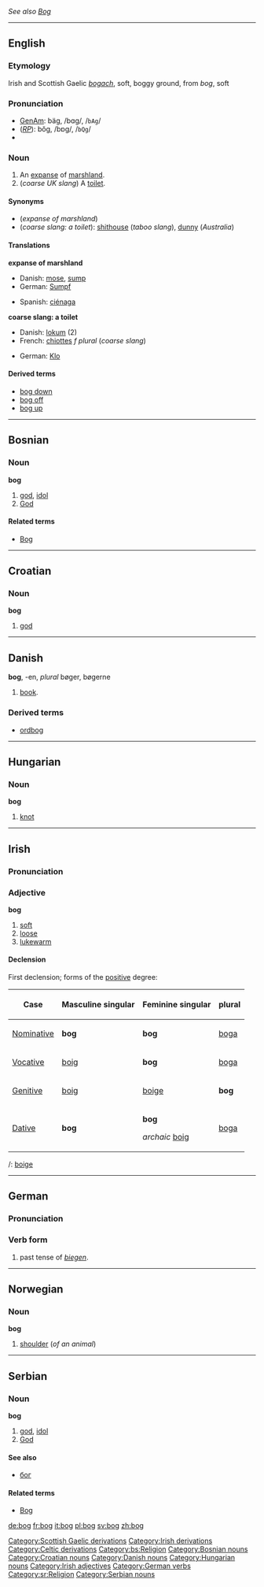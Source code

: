 {{rfc}}
''See also [[Bog]]''

----

==English==
{{wikipedia}}
===Etymology===
Irish and Scottish Gaelic ''[[bogach]]'', soft, boggy ground, from ''bog'', soft

===Pronunciation===
*[[w:General American|GenAm]]: bäg, /b&#593;g/, /<tt>bAg</tt>/
*(''[[RP]]''): bŏg, /bɒɡ/, /<tt>bQg</tt>/
*{{audio|en-us-bog.ogg|Audio (US)}}

===Noun===
{{en-noun-reg}}
# An [[expanse]] of [[marshland]].
# (''coarse UK slang'') A [[toilet]].

====Synonyms====
*(''expanse of marshland'')
*(''coarse slang: a toilet''): [[shithouse]] (''taboo slang''), [[dunny]] (''Australia'')

====Translations====

'''expanse of marshland'''
{{top}}
*Danish: [[mose]], [[sump#Danish|sump]]
*German: [[Sumpf]] {{m}}
{{mid}}
*Spanish: [[ciénaga]] {{f}}
{{bottom}}

'''coarse slang: a toilet'''
<!--Note: add COARSE SLANG terms to this table, where they exist-->
{{top}}
*Danish: [[lokum]] (2)
*French: [[chiottes]] ''f plural'' (''coarse slang'')
{{mid}}
*German: [[Klo]] {{n}}
{{bottom}}

====Derived terms====
*[[bog down]]
*[[bog off]]
*[[bog up]]
<!--move this content into "bog down", "bog off" and "bog up"

====See also====
*[[marsh]]
*[[moor]]
*[[swamp]]

===Verb===
'''to bog'''

====Intransitive====
# (often with ''down'') to become [[mire]]d or [[stuck]] (especially in [[mud]]).
# '''bog off''' (''slang'') to go away.
# '''to bog up''' - to make a mess of (col).

=====Translations=====
*German: [[stecken]] [[bleiben]] (1), [[versinken]] (1), [[versumpfen]] (1), [[abhauen]] (2)

====Transitive====
# (often with ''down'') to cause to become [[mire]]d or [[stuck]], especially in [[mud]]

=====Translations=====
*German: [[blockieren]], [[versenken]]
-->

[[Category:Scottish Gaelic derivations]]
[[Category:Irish derivations]]
[[Category:Celtic derivations]]

----

==Bosnian==
===Noun===
'''bog''' {{m}} {{s}}
#[[god]], [[idol]]
#[[God]]
====Related terms====
*[[Bog#Bosnian|Bog]]
[[Category:bs:Religion]]
[[Category:Bosnian nouns]]

----

==Croatian==

=== Noun ===
'''bog'''

#[[god]]


[[Category:Croatian nouns]]

----

==Danish==
'''bog''', -en, ''plural'' bøger, bøgerne
# [[book]].
===Derived terms===
* [[ordbog]]

[[Category:Danish nouns]]

----

==Hungarian==

=== Noun ===
'''bog'''

#[[knot]]


[[Category:Hungarian nouns]]

----

==Irish==
===Pronunciation===
{{IPA|[bog]}}

===Adjective===
'''bog'''
# [[soft]]
# [[loose]]
# [[lukewarm]]

====Declension====
First declension; forms of the [[positive]] degree:
{|border="1" cellpadding="4" cellspacing="0" style="margin: 1em 1em 1em 0; background: #f9f9f9; border: 1px #aaa solid; border-collapse: collapse;"
!Case
!Masculine singular
!Feminine singular
!plural
|-
| [[Nominative]]
| '''bog'''
| '''bog'''
| [[boga]]
|-
| [[Vocative]]
| [[boig]]
| '''bog'''
| [[boga]]
|-
| [[Genitive]]
| [[boig]]
| [[boige]]
| '''bog'''
|-
| [[Dative]]
| '''bog'''
| '''bog'''

''archaic'' [[boig]]
| [[boga]]
|}

{{compar}}/{{superl}}: [[boige]]

[[Category:Irish adjectives]]

----

==German==
===Pronunciation===
{{IPA|[boːk]}}
===Verb form===
# past tense of ''[[biegen]]''.
[[Category:German verbs]]

----

==Norwegian==
===Noun===
'''bog''' {{m}}

#[[shoulder]] (''of an animal'')

----

==Serbian==
===Noun===
'''bog''' {{m}} {{s}}
#[[god]], [[idol]]
#[[God]]
====See also====
*[[бог#Serbian|бог]]
====Related terms====
*[[Bog#Serbian|Bog]]
[[Category:sr:Religion]]
[[Category:Serbian nouns]]

[[de:bog]]
[[fr:bog]]
[[it:bog]]
[[pl:bog]]
[[sv:bog]]
[[zh:bog]]